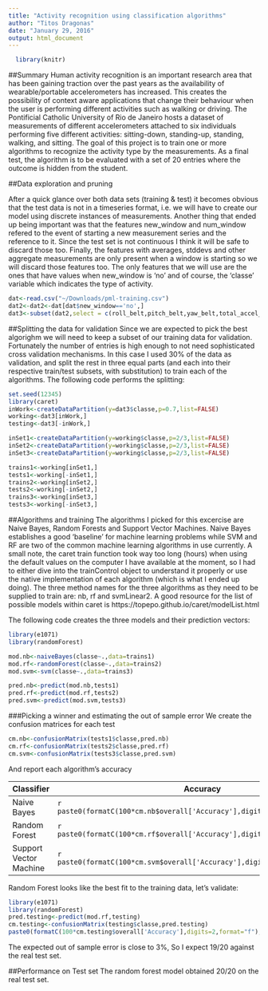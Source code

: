 ```yaml
---
title: "Activity recognition using classification algorithms"
author: "Titos Dragonas"
date: "January 29, 2016"
output: html_document
---
```


```r
  library(knitr)
```
##Summary
Human activity recognition is an important research area that has been gaining traction over the past years as the availability of wearable/portable accelerometers has increased.  This creates the possibility of context aware applications that change their behaviour when the user is performing different activities such as walking or driving.  The Pontificial Catholic University of Rio de Janeiro hosts a dataset of measurements of different accelerometers attached to six individuals performing five different activities: sitting-down, standing-up, standing, walking, and sitting.  The goal of this project is to train one or more algorithms to recognize the activity type by the measurements.  As a final test, the algorithm is to be evaluated with a set of 20 entries where the outcome is hidden from the student.

##Data exploration and pruning

After a quick glance over both data sets (training & test) it becomes obvious that the test data is not in a timeseries format, i.e. we will have to create our model using discrete instances of measurements.  Another thing that ended up being important was that the features new_window and num_window refered to the event of starting a new measurement series and the reference to it.  Since the test set is not continuous I think it will be safe to discard those too.  Finally, the features with averages, stddevs and other aggregate measurements are only present when a window is starting so we will discard those features too.  The only features that we will use are the ones that have values when new_window is 'no' and of course, the 'classe' variable which indicates the type of activity.

```r
dat<-read.csv("~/Downloads/pml-training.csv")
dat2<-dat2<-dat[dat$new_window=='no',]
dat3<-subset(dat2,select = c(roll_belt,pitch_belt,yaw_belt,total_accel_belt,gyros_belt_x,gyros_belt_y,gyros_belt_z,accel_belt_x,accel_belt_y,accel_belt_z,magnet_belt_x,magnet_belt_y,magnet_belt_z,roll_arm,pitch_arm,yaw_arm,total_accel_arm,gyros_arm_x,gyros_arm_y,gyros_arm_z,accel_arm_x,accel_arm_y,accel_arm_z,magnet_arm_x,magnet_arm_y,magnet_arm_z,roll_dumbbell,pitch_dumbbell,yaw_dumbbell,classe))
```

##Splitting the data for validation
Since we are expected to pick the best algorighm we will need to keep a subset of our training data for validation.  Fortunately the number of entries is high enough to not need sophisticated cross validation mechanisms.  In this case I used 30% of the data as validation, and split the rest in three equal parts (and each into their respective train/test subsets, with substitution) to train each of the  algorithms.  The following code performs the splitting:

```r
set.seed(12345)
library(caret)
inWork<-createDataPartition(y=dat3$classe,p=0.7,list=FALSE)
working<-dat3[inWork,]
testing<-dat3[-inWork,]

inSet1<-createDataPartition(y=working$classe,p=2/3,list=FALSE)
inSet2<-createDataPartition(y=working$classe,p=2/3,list=FALSE)
inSet3<-createDataPartition(y=working$classe,p=2/3,list=FALSE)

trains1<-working[inSet1,]
tests1<-working[-inSet1,]
trains2<-working[inSet2,]
tests2<-working[-inSet2,]
trains3<-working[inSet3,]
tests3<-working[-inSet3,]
```

##Algorithms and training
The algorithms I picked for this excercise are Naive Bayes, Random Forests and Support Vector Machines.  Naive Bayes establishes a good 'baseline' for machine learning problems while SVM and RF are two of the common machine learning algorithms in use currently.  A small note, the caret train function took way too long (hours) when using the default values on the computer I have available at the moment, so I had to either dive into the trainControl object to understand it properly or use the native implementation of each algorithm (which is what I ended up doing).  The three method names for the three algorithms as they need to be supplied to train are: nb, rf and svmLinear2.  A good resource for the list of possible models within caret is https://topepo.github.io/caret/modelList.html

The following code creates the three models and their prediction vectors:

```r
library(e1071)
library(randomForest)

mod.nb<-naiveBayes(classe~.,data=trains1)
mod.rf<-randomForest(classe~.,data=trains2)
mod.svm<-svm(classe~.,data=trains3)

pred.nb<-predict(mod.nb,tests1)
pred.rf<-predict(mod.rf,tests2)
pred.svm<-predict(mod.svm,tests3)
```
###Picking a winner and estimating the out of sample error
We create the confusion matrices for each test

```r
cm.nb<-confusionMatrix(tests1$classe,pred.nb)
cm.rf<-confusionMatrix(tests2$classe,pred.rf)
cm.svm<-confusionMatrix(tests3$classe,pred.svm)
```

And report each algorithm's accuracy

|Classifier|Accuracy|
|---|---|
| Naive Bayes | `r paste0(formatC(100*cm.nb$overall['Accuracy'],digits=2,format="f"),"%")` |
|Random Forest|`r paste0(formatC(100*cm.rf$overall['Accuracy'],digits=2,format="f"),"%")`|
|Support Vector Machine|`r paste0(formatC(100*cm.svm$overall['Accuracy'],digits=2,format="f"),"%")`|

Random Forest looks like the best fit to the training data, let's validate:

```r
library(e1071)
library(randomForest)
pred.testing<-predict(mod.rf,testing)
cm.testing<-confusionMatrix(testing$classe,pred.testing)
paste0(formatC(100*cm.testing$overall['Accuracy'],digits=2,format="f"),"%")
```

The expected out of sample error is close to 3%, So I expect 19/20 against the real test set.

##Performance on Test set
The random forest model obtained 20/20 on the real test set.